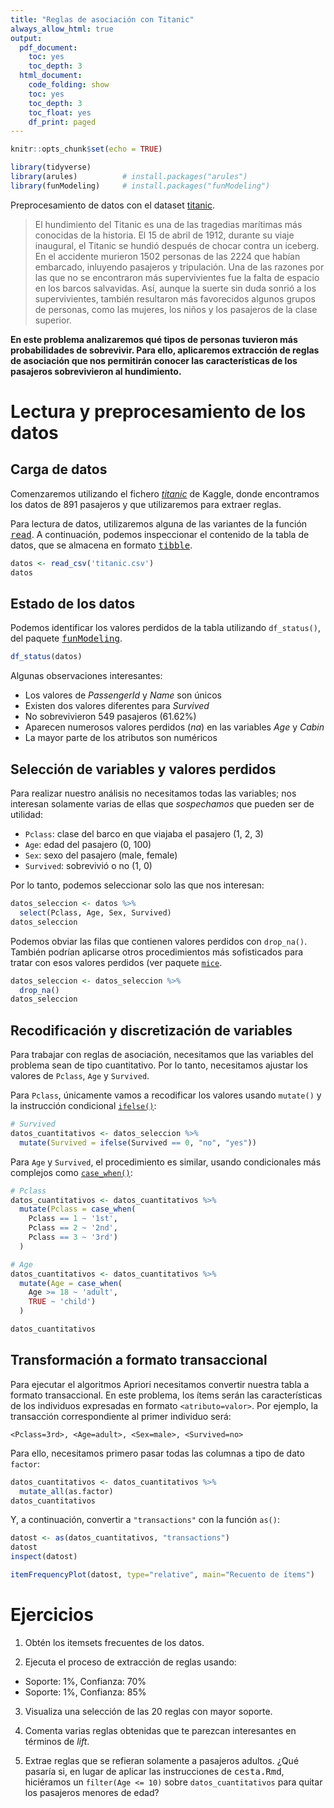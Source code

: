 ```yaml
---
title: "Reglas de asociación con Titanic"
always_allow_html: true
output:
  pdf_document:
    toc: yes
    toc_depth: 3
  html_document:
    code_folding: show
    toc: yes
    toc_depth: 3
    toc_float: yes
    df_print: paged
---
```


```r
knitr::opts_chunk$set(echo = TRUE)

library(tidyverse)
library(arules)          # install.packages("arules")
library(funModeling)     # install.packages("funModeling")
```

Preprocesamiento de datos con el dataset [titanic](https://www.kaggle.com/c/titanic/).

> El hundimiento del Titanic es una de las tragedias marítimas más conocidas de la historia. El 15 de abril de 1912, durante su viaje inaugural, el Titanic se hundió después de chocar contra un iceberg. En el accidente murieron 1502 personas de las 2224 que habían embarcado, inluyendo pasajeros y tripulación. Una de las razones por las que no se encontraron más supervivientes fue la falta de espacio en los barcos salvavidas. Así, aunque la suerte sin duda sonrió a los supervivientes, también resultaron más favorecidos algunos grupos de personas, como las mujeres, los niños y los pasajeros de la clase superior.

**En este problema analizaremos qué tipos de personas tuvieron más probabilidades de sobrevivir. Para ello, aplicaremos extracción de reglas de asociación que nos permitirán conocer las características de los pasajeros sobrevivieron al hundimiento.**

# Lectura y preprocesamiento de los datos

## Carga de datos

Comenzaremos utilizando el fichero [*titanic*](https://www.kaggle.com/c/titanic/data) de Kaggle, donde encontramos los datos de 891 pasajeros y que utilizaremos para extraer reglas.

Para lectura de datos, utilizaremos alguna de las variantes de la función [<tt>read</tt>](http://r4ds.had.co.nz/data-import.html). A continuación, podemos inspeccionar el contenido de la tabla de datos, que se almacena en formato [<tt>tibble</tt>](http://r4ds.had.co.nz/tibbles.html).

```r
datos <- read_csv('titanic.csv')
datos
```

## Estado de los datos

Podemos identificar los valores perdidos de la tabla utilizando `df_status()`, del paquete [<tt>funModeling</tt>](https://livebook.datascienceheroes.com/exploratory-data-analysis.html#dataset-health-status).

```r
df_status(datos)
```

Algunas observaciones interesantes:

-   Los valores de *PassengerId* y *Name* son únicos
-   Existen dos valores diferentes para *Survived*
-   No sobrevivieron 549 pasajeros (61.62%)
-   Aparecen numerosos valores perdidos (*na*) en las variables *Age* y *Cabin*
-   La mayor parte de los atributos son numéricos

## Selección de variables y valores perdidos

Para realizar nuestro análisis no necesitamos todas las variables; nos interesan solamente varias de ellas que *sospechamos* que pueden ser de utilidad:

-   `Pclass`: clase del barco en que viajaba el pasajero (1, 2, 3)
-   `Age`: edad del pasajero (0, 100)
-   `Sex`: sexo del pasajero (male, female)
-   `Survived`: sobrevivió o no (1, 0)

Por lo tanto, podemos seleccionar solo las que nos interesan:

```r
datos_seleccion <- datos %>%
  select(Pclass, Age, Sex, Survived)
datos_seleccion
```

Podemos obviar las filas que contienen valores perdidos con `drop_na()`. También podrían aplicarse otros procedimientos más sofisticados para tratar con esos valores perdidos (ver paquete [`mice`](https://cran.r-project.org/web/packages/mice/index.html).

```r
datos_seleccion <- datos_seleccion %>%
  drop_na()
datos_seleccion
```

## Recodificación y discretización de variables

Para trabajar con reglas de asociación, necesitamos que las variables del problema sean de tipo cuantitativo. Por lo tanto, necesitamos ajustar los valores de `Pclass`, `Age` y `Survived`.

Para `Pclass`, únicamente vamos a recodificar los valores usando `mutate()` y la instrucción condicional [`ifelse()`](https://dplyr.tidyverse.org/reference/if_else.html):

```r
# Survived
datos_cuantitativos <- datos_seleccion %>%
  mutate(Survived = ifelse(Survived == 0, "no", "yes"))
```

Para `Age` y `Survived`, el procedimiento es similar, usando condicionales más complejos como [`case_when()`](https://dplyr.tidyverse.org/reference/case_when.html):

```r
# Pclass
datos_cuantitativos <- datos_cuantitativos %>%
  mutate(Pclass = case_when(
    Pclass == 1 ~ '1st',
    Pclass == 2 ~ '2nd',
    Pclass == 3 ~ '3rd')
  )

# Age
datos_cuantitativos <- datos_cuantitativos %>%
  mutate(Age = case_when(
    Age >= 18 ~ 'adult',
    TRUE ~ 'child')
  )

datos_cuantitativos
```

## Transformación a formato transaccional

Para ejecutar el algoritmos Apriori necesitamos convertir nuestra tabla a formato transaccional. En este problema, los ítems serán las características de los individuos expresadas en formato `<atributo=valor>`. Por ejemplo, la transacción correspondiente al primer individuo será:

`<Pclass=3rd>, <Age=adult>, <Sex=male>, <Survived=no>`

Para ello, necesitamos primero pasar todas las columnas a tipo de dato `factor`:
```r
datos_cuantitativos <- datos_cuantitativos %>%
  mutate_all(as.factor)
datos_cuantitativos
```

Y, a continuación, convertir a `"transactions"` con la función `as()`:
```r
datost <- as(datos_cuantitativos, "transactions")
datost
inspect(datost)

itemFrequencyPlot(datost, type="relative", main="Recuento de ítems")
```

# Ejercicios

1. Obtén los itemsets frecuentes de los datos.

2. Ejecuta el proceso de extracción de reglas usando:
  - Soporte: 1%, Confianza: 70%
  - Soporte: 1%, Confianza: 85%

3. Visualiza una selección de las 20 reglas con mayor soporte.

4. Comenta varias reglas obtenidas que te parezcan interesantes en términos de _lift_.
  
5. Extrae reglas que se refieran solamente a pasajeros adultos. ¿Qué pasaría si, en lugar de aplicar las instrucciones de <tt>cesta.Rmd</tt>, hiciéramos un `filter(Age <= 10)` sobre `datos_cuantitativos` para quitar los pasajeros menores de edad?  


